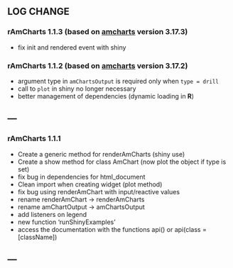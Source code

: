 ## LOG CHANGE

### rAmCharts 1.1.3 (based on [amcharts][amcharts_url] version **3.17.3**)

  * fix init and rendered event with shiny

### rAmCharts 1.1.2 (based on [amcharts][amcharts_url] version **3.17.2**)
  
  * argument type in `amChartsOutput` is required only when `type = drill`
  * call to `plot` in shiny no longer necessary
  * better management of dependencies (dynamic loading in __R__)
  
[amcharts_url]: http://www.amcharts.com

---
---

### rAmCharts 1.1.1
  
  * Create a generic method for renderAmCharts (shiny use)
  * Create a show method for class AmChart (now plot the object if type is set)
  * fix bug in dependencies for html_document
  * Clean import when creating widget (plot method)
  * fix bug using renderAmChart with input/reactive values
  * rename renderAmChart -> renderAmCharts
  * rename amChartOutput -> amChartsOutput
  * add listeners on legend
  * new function 'runShinyExamples'
  * access the documentation with the functions api() or api(class = [className])
  
---
---
